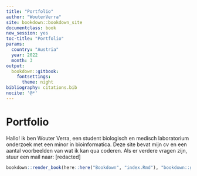 ```yaml
---
title: "Portfolio"
author: "WouterVerra"
site: bookdown::bookdown_site
documentclass: book
new_session: yes
toc-title: "Portfolio"
params:
  country: "Austria"
  year: 2022
  month: 3
output:
  bookdown::gitbook:
    fontsettings:
      theme: night
bibliography: citations.bib
nocite: '@*'
---
```


# Portfolio

Hallo! ik ben Wouter Verra, een student biologisch en medisch laboratorium onderzoek met een minor in bioinformatica. Deze site bevat mijn cv en een aantal voorbeelden van wat ik kan qua coderen. Als er verdere vragen zijn, stuur een mail naar: [redacted]

```r
bookdown::render_book(here::here("Bookdown", "index.Rmd"), "bookdown::gitbook")
```
